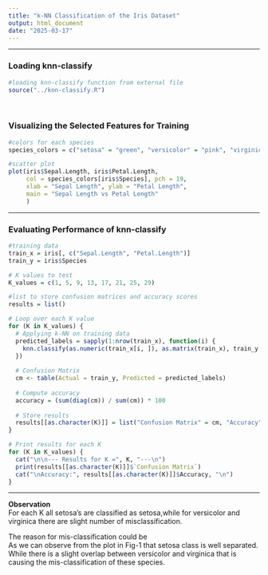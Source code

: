 ```yaml
---
title: "k-NN Classification of the Iris Dataset"
output: html_document
date: "2025-03-17"
---
```


<hr>

### Loading knn-classify

```r
#loading knn-classify function from external file
source("../knn-classify.R")  
```

<br>

### Visualizing the Selected Features for Training
```r
#colors for each species
species_colors = c("setosa" = "green", "versicolor" = "pink", "virginica" = "yellow")
```

```r
#scatter plot
plot(iris$Sepal.Length, iris$Petal.Length, 
     col = species_colors[iris$Species], pch = 19,
     xlab = "Sepal Length", ylab = "Petal Length",
     main = "Sepal Length vs Petal Length"
     )


```

<hr>

### Evaluating Performance of knn-classify
```r
#training data
train_x = iris[, c("Sepal.Length", "Petal.Length")]
train_y = iris$Species

# K values to test
K_values = c(1, 5, 9, 13, 17, 21, 25, 29)

#list to store confusion matrices and accuracy scores
results = list()

# Loop over each K value
for (K in K_values) {
  # Applying k-NN on training data
  predicted_labels = sapply(1:nrow(train_x), function(i) {
    knn.classify(as.numeric(train_x[i, ]), as.matrix(train_x), train_y, K)
  })
  
  # Confusion Matrix
  cm <- table(Actual = train_y, Predicted = predicted_labels)
  
  # Compute accuracy
  accuracy = (sum(diag(cm)) / sum(cm)) * 100
  
  # Store results
  results[[as.character(K)]] = list("Confusion Matrix" = cm, "Accuracy" = accuracy)
}

# Print results for each K
for (K in K_values) {
  cat("\n\n--- Results for K =", K, "---\n")
  print(results[[as.character(K)]]$`Confusion Matrix`)
  cat("\nAccuracy:", results[[as.character(K)]]$Accuracy, "\n")
}

```

<hr>

**Observation**
<br>
For each K all setosa's are classified as setosa,while for versicolor and virginica there are slight number of misclassification.

The reason for mis-classification could be <br>
  As we can observe from the plot in Fig-1 that setosa class is well    separated.<br>
  While there is a slight overlap between versicolor and virginica that is causing the mis-classification of these species.